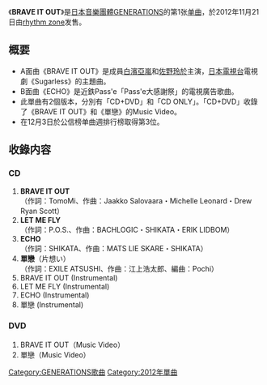 {{unreferenced|time=2015-01-25T06:21:26+00:00}}
{{Infobox Single
| Name           = BRAVE IT OUT
| Cover          = 
| Artist         = [[GENERATIONS_from_EXILE_TRIBE|GENERATIONS]]
| Album          = [[GENERATIONS_(GENERATIONS專輯)|GENERATIONS]]
| A-side         = BRAVE IT OUT
| B-side         = LET ME FLY<br/>ECHO<br/>單戀
| Released       = 2012年11月21日
| Format         = [[單曲|單曲]]
| Recorded       = 2012年<br/>{{JPN}}
| Genre          = [[J-POP|J-POP]]
| Lenght         =
| Label          = [[rhythm_zone|rhythm zone]]
| Writer         = 
| Producer       = 
| Certification  = *金（CD、[[日本唱片協會|日本唱片協會]]）
| Chart position = * 週間最高排名第3位<small>（[[Oricon公信榜|Oricon]]）</small>
*2012年度年榜第90位（Oricon公信榜）
| Last single    = 
| This single    = '''BRAVE IT OUT'''<br/>（2012年）
| Next single    = [[ANIMAL|ANIMAL]]<br/>（2013年）
| Misc           =
}}

《'''BRAVE IT OUT'''》是[[日本|日本]][[音樂團體|音樂團體]][[GENERATIONS_from_EXILE_TRIBE|GENERATIONS]]的第1张[[单曲|单曲]]，於2012年11月21日由[[rhythm_zone|rhythm zone]]发售。

== 概要 ==
* A面曲《BRAVE IT OUT》是成員[[白濱亞嵐|白濱亞嵐]]和[[佐野玲於|佐野玲於]]主演，[[日本電視台|日本電視台]]電視劇《Sugarless》的主題曲。
* B面曲《ECHO》是近鉄Pass'e「Pass'e大感謝祭」的電視廣告歌曲。
* 此單曲有2個版本，分別有「CD+DVD」和「CD ONLY」。「CD+DVD」收錄了《BRAVE IT OUT》和《單戀》的Music Video。
* 在12月3日於公信榜单曲週排行榜取得第3位。

== 收錄内容 ==
===CD===
# '''BRAVE IT OUT'''<br/>（作詞：TomoMi、作曲：Jaakko Salovaara・Michelle Leonard・Drew Ryan Scott）
# '''LET ME FLY'''<br/>（作詞：P.O.S.、作曲：BACHLOGIC・SHIKATA・ERIK LIDBOM）
# '''ECHO'''<br/>（作詞：SHIKATA、作曲：MATS LIE SKARE・SHIKATA）
# '''單戀'''（片想い）<br/>（作詞：EXILE ATSUSHI、作曲：江上浩太郎、編曲：Pochi）
# BRAVE IT OUT (Instrumental)
# LET ME FLY (Instrumental)
# ECHO (Instrumental)
# 單戀 (Instrumental)

===DVD===
# BRAVE IT OUT（Music Video）
# 單戀（Music Video）



{{GENERATIONS from EXILE TRIBE}}

{{DEFAULTSORT:BRAVE IT OUT}}
[[Category:GENERATIONS歌曲|Category:GENERATIONS歌曲]]
[[Category:2012年單曲|Category:2012年單曲]]